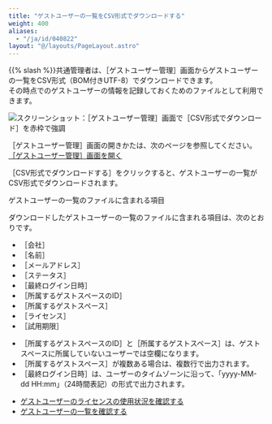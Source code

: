 ```yaml
---
title: "ゲストユーザーの一覧をCSV形式でダウンロードする"
weight: 400
aliases:
  - "/ja/id/040822"
layout: "@/layouts/PageLayout.astro"
---
```




&#123;&#123;% slash %&#125;&#125;共通管理者は、<Wovn>［ゲストユーザー管理］</Wovn>画面からゲストユーザーの一覧をCSV形式（BOM付きUTF-8）でダウンロードできます。<Wovn></Wovn>  
その時点でのゲストユーザーの情報を記録しておくためのファイルとして利用できます。

<Img src="/k/kintone/img-ja/download_guest_list_01.png" alt="スクリーンショット：［ゲストユーザー管理］画面で［CSV形式でダウンロード］を赤枠で強調" />

<Wovn>［ゲストユーザー管理］</Wovn>画面の開きかたは、次のページを参照してください。  
[［ゲストユーザー管理］画面を開く](/k/ja/id/04035.html#guest_manage_guest_10)

<Wovn>［CSV形式でダウンロードする］</Wovn>をクリックすると、ゲストユーザーの一覧がCSV形式でダウンロードされます。<Wovn></Wovn>

<Heading id="guest_download_guest_list_10">ゲストユーザーの一覧のファイルに含まれる項目</Heading>

ダウンロードしたゲストユーザーの一覧のファイルに含まれる項目は、次のとおりです。

* <Wovn>［会社］</Wovn>
* <Wovn>［名前］</Wovn>
* <Wovn>［メールアドレス］</Wovn>
* <Wovn>［ステータス］</Wovn>
* <Wovn>［最終ログイン日時］</Wovn>
* <Wovn>［所属するゲストスペースのID］</Wovn>
* <Wovn>［所属するゲストスペース］</Wovn>
* <Wovn>［ライセンス］</Wovn>
* <Wovn>［試用期限］</Wovn>

<Note>

* <Wovn>［所属するゲストスペースのID］</Wovn>と<Wovn>［所属するゲストスペース］</Wovn>は、ゲストスペースに所属していないユーザーでは空欄になります。
* <Wovn>［所属するゲストスペース］</Wovn>が複数ある場合は、複数行で出力されます。
* <Wovn>［最終ログイン日時］</Wovn>は、ユーザーのタイムゾーンに沿って、「yyyy-MM-dd HH:mm」（24時間表記）の形式で出力されます。

</Note>

<Reference>

* [ゲストユーザーのライセンスの使用状況を確認する](/k/ja/id/040330.html)
* [ゲストユーザーの一覧を確認する](/k/ja/id/040823.html)

</Reference>
